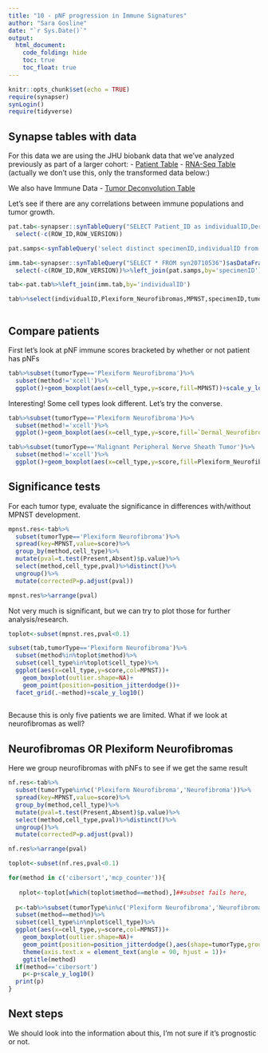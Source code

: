 ```yaml
---
title: "10 - pNF progression in Immune Signatures"
author: "Sara Gosline"
date: "`r Sys.Date()`"
output:
  html_document:
    code_folding: hide
    toc: true
    toc_float: true
---
```


```r
knitr::opts_chunk$set(echo = TRUE)
require(synapser)
synLogin()
require(tidyverse)
```

## Synapse tables with data 
For this data we are using the JHU biobank data that we've analyzed previously as part of a larger cohort:
- [Patient Table](https://www.synapse.org/#!Synapse:syn18634454/tables/)
- [RNA-Seq Table](https://www.synapse.org/#!Synapse:syn20812185/tables/) (actually we don't use this, only the transformed data below:)

We also have Immune Data
- [Tumor Deconvolution Table](https://www.synapse.org/#!Synapse:syn20710536/tables/)

Let's see if there are any correlations between immune populations and tumor growth.


```r
pat.tab<-synapser::synTableQuery("SELECT Patient_ID as individualID,Dermal_Neurofibromas,Plexiform_Neurofibromas,MPNST FROM syn18634454")$asDataFrame()%>%
  select(-c(ROW_ID,ROW_VERSION))

pat.samps<-synTableQuery('select distinct specimenID,individualID from syn20812185')$asDataFrame()

imm.tab<-synapser::synTableQuery("SELECT * FROM syn20710536")$asDataFrame()%>%
  select(-c(ROW_ID,ROW_VERSION))%>%left_join(pat.samps,by='specimenID')

tab<-pat.tab%>%left_join(imm.tab,by='individualID')

tab%>%select(individualID,Plexiform_Neurofibromas,MPNST,specimenID,tumorType)%>%distinct()%>%DT::datatable()



```

## Compare patients 

First let's look at pNF immune scores bracketed by whether or not patient has pNFs

```r
tab%>%subset(tumorType=='Plexiform Neurofibroma')%>%
  subset(method!='xcell')%>%
  ggplot()+geom_boxplot(aes(x=cell_type,y=score,fill=MPNST))+scale_y_log10()+ theme(axis.text.x = element_text(angle = 90, hjust = 1))+facet_grid(.~method)

```

Interesting! Some cell types look different. Let's try the converse.
```r

tab%>%subset(tumorType=='Plexiform Neurofibroma')%>%
  subset(method!='xcell')%>%
  ggplot()+geom_boxplot(aes(x=cell_type,y=score,fill=`Dermal_Neurofibromas`))+scale_y_log10()+ theme(axis.text.x = element_text(angle = 90, hjust = 1))+facet_grid(.~method)

tab%>%subset(tumorType=='Malignant Peripheral Nerve Sheath Tumor')%>%
  subset(method!='xcell')%>%
  ggplot()+geom_boxplot(aes(x=cell_type,y=score,fill=Plexiform_Neurofibromas))+scale_y_log10()+ theme(axis.text.x = element_text(angle = 90, hjust = 1))+facet_grid(.~method)

```

## Significance tests

For each tumor type, evaluate the significance in differences with/without MPNST development.

```r

mpnst.res<-tab%>%
  subset(tumorType=='Plexiform Neurofibroma')%>%
  spread(key=MPNST,value=score)%>%
  group_by(method,cell_type)%>%
  mutate(pval=t.test(Present,Absent)$p.value)%>%
  select(method,cell_type,pval)%>%distinct()%>%
  ungroup()%>%
  mutate(correctedP=p.adjust(pval))

mpnst.res%>%arrange(pval)

```

Not very much is significant, but we can try to plot those for further analysis/research.

```r

toplot<-subset(mpnst.res,pval<0.1)

subset(tab,tumorType=='Plexiform Neurofibroma')%>%
  subset(method%in%toplot$method)%>%
  subset(cell_type%in%toplot$cell_type)%>%
  ggplot(aes(x=cell_type,y=score,col=MPNST))+
    geom_boxplot(outlier.shape=NA)+
    geom_point(position=position_jitterdodge())+
  facet_grid(.~method)+scale_y_log10()
  
```

Because this is only five patients we are limited. What if we look at neurofibromas as well?

## Neurofibromas OR Plexiform Neurofibromas

Here we group neurofibromas with pNFs to see if we get the same result

```r
nf.res<-tab%>%
  subset(tumorType%in%c('Plexiform Neurofibroma','Neurofibroma'))%>%
  spread(key=MPNST,value=score)%>%
  group_by(method,cell_type)%>%
  mutate(pval=t.test(Present,Absent)$p.value)%>%
  select(method,cell_type,pval)%>%distinct()%>%
  ungroup()%>%
  mutate(correctedP=p.adjust(pval))

nf.res%>%arrange(pval)

toplot<-subset(nf.res,pval<0.1)

for(method in c('cibersort','mcp_counter')){
 
   nplot<-toplot[which(toplot$method==method),]##subset fails here,
  
  p<-tab%>%subset(tumorType%in%c('Plexiform Neurofibroma','Neurofibroma'))%>%
  subset(method==method)%>%
  subset(cell_type%in%nplot$cell_type)%>%
  ggplot(aes(x=cell_type,y=score,col=MPNST))+
    geom_boxplot(outlier.shape=NA)+
    geom_point(position=position_jitterdodge(),aes(shape=tumorType,group=MPNST))+
    theme(axis.text.x = element_text(angle = 90, hjust = 1))+
    ggtitle(method)
  if(method=='cibersort')
    p<-p+scale_y_log10()
  print(p)
}

```

## Next steps
We should look into the information about this, I'm not sure if it's prognostic or not. 
